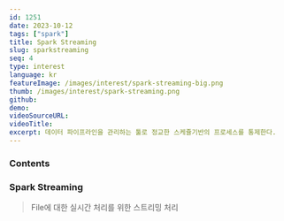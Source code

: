 ```yaml
---
id: 1251
date: 2023-10-12
tags: ["spark"]
title: Spark Streaming
slug: sparkstreaming
seq: 4
type: interest
language: kr
featureImage: /images/interest/spark-streaming-big.png
thumb: /images/interest/spark-streaming.png
github:
demo:
videoSourceURL:
videoTitle:
excerpt: 데이터 파이프라인을 관리하는 툴로 정교한 스케쥴기반의 프로세스를 통제한다.
---
```


### Contents

### Spark Streaming

> File에 대한 실시간 처리를 위한 스트리밍 처리

<SearchShow
  id=spark_streaming
  script="cat /home/yknam/pythonfiles/pyspark/sparkStreamFile.py"
  script1="/home/yknam/pythonfiles/pyspark/sparkStreamFile.py"
/>
